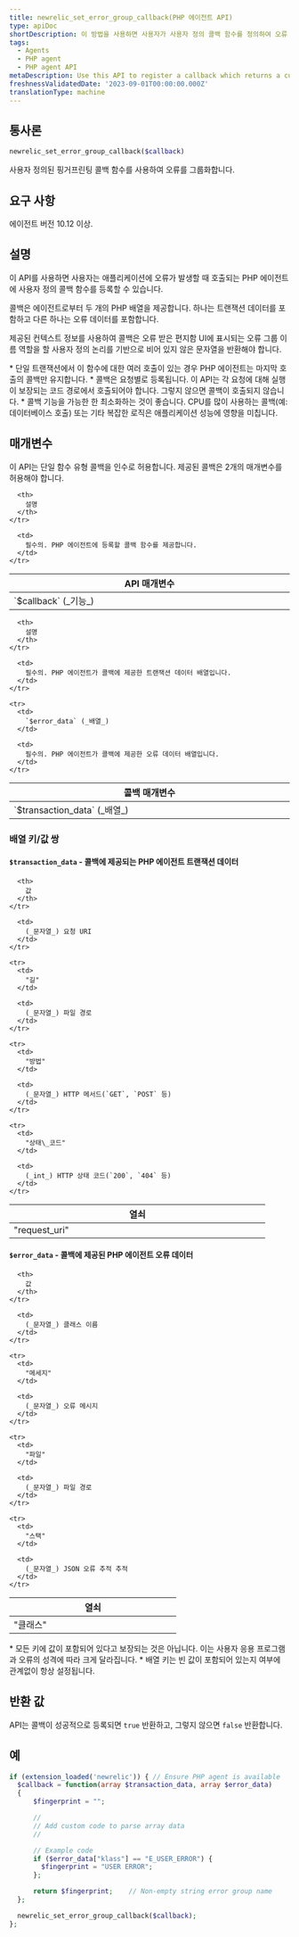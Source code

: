 ```yaml
---
title: newrelic_set_error_group_callback(PHP 에이전트 API)
type: apiDoc
shortDescription: 이 방법을 사용하면 사용자가 사용자 정의 콜백 함수를 정의하여 오류 그룹 이름을 생성할 수 있습니다.
tags:
  - Agents
  - PHP agent
  - PHP agent API
metaDescription: Use this API to register a callback which returns a custom error group name.
freshnessValidatedDate: '2023-09-01T00:00:00.000Z'
translationType: machine
---
```


## 통사론

```php
newrelic_set_error_group_callback($callback)
```

사용자 정의된 핑거프린팅 콜백 함수를 사용하여 오류를 그룹화합니다.

## 요구 사항

에이전트 버전 10.12 이상.

## 설명

이 API를 사용하면 사용자는 애플리케이션에 오류가 발생할 때 호출되는 PHP 에이전트에 사용자 정의 콜백 함수를 등록할 수 있습니다.

콜백은 에이전트로부터 두 개의 PHP 배열을 제공합니다. 하나는 트랜잭션 데이터를 포함하고 다른 하나는 오류 데이터를 포함합니다.

제공된 컨텍스트 정보를 사용하여 콜백은 오류 받은 편지함 UI에 표시되는 오류 그룹 이름 역할을 할 사용자 정의 논리를 기반으로 비어 있지 않은 문자열을 반환해야 합니다.

<Callout variant="important">
  * 단일 트랜잭션에서 이 함수에 대한 여러 호출이 있는 경우 PHP 에이전트는 마지막 호출의 콜백만 유지합니다.
  * 콜백은 요청별로 등록됩니다. 이 API는 각 요청에 대해 실행이 보장되는 코드 경로에서 호출되어야 합니다. 그렇지 않으면 콜백이 호출되지 않습니다.
  * 콜백 기능을 가능한 한 최소화하는 것이 좋습니다. CPU를 많이 사용하는 콜백(예: 데이터베이스 호출) 또는 기타 복잡한 로직은 애플리케이션 성능에 영향을 미칩니다.
</Callout>

## 매개변수

이 API는 단일 함수 유형 콜백을 인수로 허용합니다. 제공된 콜백은 2개의 매개변수를 허용해야 합니다.

<table>
  <thead>
    <tr>
      <th width="25%">
        API 매개변수
      </th>

      <th>
        설명
      </th>
    </tr>
  </thead>

  <tbody>
    <tr>
      <td>
        `$callback` (_기능_)
      </td>

      <td>
        필수의. PHP 에이전트에 등록할 콜백 함수를 제공합니다.
      </td>
    </tr>
  </tbody>
</table>

<table>
  <thead>
    <tr>
      <th width="25%">
        콜백 매개변수
      </th>

      <th>
        설명
      </th>
    </tr>
  </thead>

  <tbody>
    <tr>
      <td>
        `$transaction_data` (_배열_)
      </td>

      <td>
        필수의. PHP 에이전트가 콜백에 제공한 트랜잭션 데이터 배열입니다.
      </td>
    </tr>

    <tr>
      <td>
        `$error_data` (_배열_)
      </td>

      <td>
        필수의. PHP 에이전트가 콜백에 제공한 오류 데이터 배열입니다.
      </td>
    </tr>
  </tbody>
</table>

### 배열 키/값 쌍

#### `$transaction_data` - 콜백에 제공되는 PHP 에이전트 트랜잭션 데이터

<table>
  <thead>
    <tr>
      <th width="25%">
        열쇠
      </th>

      <th>
        값
      </th>
    </tr>
  </thead>

  <tbody>
    <tr>
      <td>
        "request_uri"
      </td>

      <td>
        (_문자열_) 요청 URI
      </td>
    </tr>

    <tr>
      <td>
        "길"
      </td>

      <td>
        (_문자열_) 파일 경로
      </td>
    </tr>

    <tr>
      <td>
        "방법"
      </td>

      <td>
        (_문자열_) HTTP 메서드(`GET`, `POST` 등)
      </td>
    </tr>

    <tr>
      <td>
        "상태\_코드"
      </td>

      <td>
        (_int_) HTTP 상태 코드(`200`, `404` 등)
      </td>
    </tr>
  </tbody>
</table>

#### `$error_data` - 콜백에 제공된 PHP 에이전트 오류 데이터

<table>
  <thead>
    <tr>
      <th width="25%">
        열쇠
      </th>

      <th>
        값
      </th>
    </tr>
  </thead>

  <tbody>
    <tr>
      <td>
        "클래스"
      </td>

      <td>
        (_문자열_) 클래스 이름
      </td>
    </tr>

    <tr>
      <td>
        "메세지"
      </td>

      <td>
        (_문자열_) 오류 메시지
      </td>
    </tr>

    <tr>
      <td>
        "파일"
      </td>

      <td>
        (_문자열_) 파일 경로
      </td>
    </tr>

    <tr>
      <td>
        "스택"
      </td>

      <td>
        (_문자열_) JSON 오류 추적 추적
      </td>
    </tr>
  </tbody>
</table>

<Callout variant="important">
  * 모든 키에 값이 포함되어 있다고 보장되는 것은 아닙니다. 이는 사용자 응용 프로그램과 오류의 성격에 따라 크게 달라집니다.
  * 배열 키는 빈 값이 포함되어 있는지 여부에 관계없이 항상 설정됩니다.
</Callout>

## 반환 값

API는 콜백이 성공적으로 등록되면 `true` 반환하고, 그렇지 않으면 `false` 반환합니다.

## 예

```php
if (extension_loaded('newrelic')) { // Ensure PHP agent is available
  $callback = function(array $transaction_data, array $error_data)
  {
      $fingerprint = "";

      //
      // Add custom code to parse array data
      //

      // Example code
      if ($error_data["klass"] == "E_USER_ERROR") {
        $fingerprint = "USER ERROR";
      };

      return $fingerprint;    // Non-empty string error group name
  };

  newrelic_set_error_group_callback($callback);
};
```
